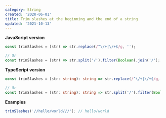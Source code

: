 ```yaml
---
category: String
created: '2020-06-01'
title: Trim slashes at the beginning and the end of a string
updated: '2021-10-13'
---
```


**JavaScript version**

```js trimSlashes.js
const trimSlashes = (str) => str.replace(/^\/+|\/+$/g, '');

// Or
const trimSlashes = (str) => str.split('/').filter(Boolean).join('/');
```

**TypeScript version**

```ts trimSlashes.ts
const trimSlashes = (str: string): string => str.replace(/^\/+|\/+$/g, '');

// Or
const trimSlashes = (str: string): string => str.split('/').filter(Boolean).join('/');
```

**Examples**

```js examples.js
trimSlashes('//hello/world///'); // hello/world
```
